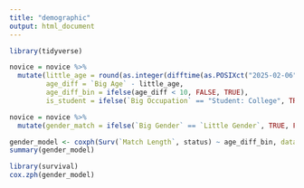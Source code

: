 ```yaml
---
title: "demographic"
output: html_document
---
```

```r
library(tidyverse)
```


```r
novice = novice %>%
  mutate(little_age = round(as.integer(difftime(as.POSIXct("2025-02-06"), `Little Birthdate`, units = "days"))/365,0),
         age_diff = `Big Age` - little_age,
         age_diff_bin = ifelse(age_diff < 10, FALSE, TRUE),
         is_student = ifelse(`Big Occupation` == "Student: College", TRUE, FALSE))
```

```r
novice = novice %>%
  mutate(gender_match = ifelse(`Big Gender` == `Little Gender`, TRUE, FALSE))
```

```r
gender_model <- coxph(Surv(`Match Length`, status) ~ age_diff_bin, data = novice)
summary(gender_model)
```
```r
library(survival)
cox.zph(gender_model)
```


